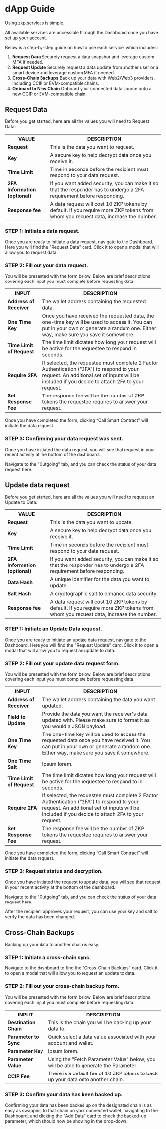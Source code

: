# dApp Guide

Using zkp.services is simple.

All available services are accessible through the Dashboard once you have set up your account.

Below is a step-by-step guide on how to use each service, which includes:

1. **Request Data**
   Securely request a data snapshot and leverage custom MFA if needed.
2. **Request Update**
   Securely request a data update from another user or a smart device and leverage custom MFA if needed.
3. **Cross-Chain Backups**
   Back up your data with Web2/Web3 providers, including CCIP or EVM-compatible chains.
4. **Onboard to New Chain**
   Onboard your connected data source onto a new CCIP or EVM-compatible chain.

## Request Data

Before you get started, here are all the values you will need to Request Data:

<table>
    <tr>
        <th>VALUE</th>
        <th>DESCRIPTION</th>
    </tr>
    <tr>
        <td><b>Request</b></td>
        <td>This is the data you want to request.</td>
    </tr>
    <tr>
        <td><b>Key</b></td>
        <td>A secure key to help decrypt data once you receive it.</td>
    </tr>
    <tr>
        <td><b>Time Limit</b></td>
        <td>Time in seconds before the recipient must respond to your data request.</td>
    </tr>
    <tr>
        <td><b>2FA Information (optional)</b></td>
        <td>If you want added security, you can make it so that the responder has to undergo a 2FA requirement before responding.</td>
    </tr>
    <tr>
        <td><b>Response fee</b></td>
        <td>A data request will cost 10 ZKP tokens by default. If you require more ZKP tokens from whom you request data, increase the number.</td>
    </tr>
</table>

### STEP 1: Initiate a data request.

Once you are ready to initiate a data request, navigate to the Dashboard. Here you will find the "Request Data" card. Click it to open a modal that will allow you to request data.

### STEP 2: Fill out your data request.

You will be presented with the form below. Below are brief descriptions covering each input you must complete before requesting data.

<table>
  <tr>
    <th>INPUT</th>
    <th>DESCRIPTION</th>
  </tr>
  <tr>
    <td><b>Address of Receiver</b></td>
    <td>The wallet address containing the requested data.</td>
  </tr>
  <tr>
    <td><b>One Time Key</b></td>
    <td>Once you have received the requested data, the one-time key will be used to access it. You can put in your own or generate a random one. Either way, make sure you save it somewhere.</td>
  </tr>
  <tr>
    <td><b>Time Limit of Request</b></td>
    <td>The time limit dictates how long your request will be active for the requestee to respond in seconds.</td>
  </tr>
  <tr>
    <td><b>Require 2FA</b></td>
    <td>If selected, the requestee must complete 2 Factor Authentication ("2FA") to respond to your request. An additional set of inputs will be included if you decide to attach 2FA to your request.</td>
  </tr>
  <tr>
    <td><b>Set Response Fee</b></td>
    <td>The response fee will be the number of ZKP tokens the requestee requires to answer your request. </td>
  </tr>
</table>


Once you have completed the form, clicking “Call Smart Contract” will initiate the data request.

### STEP 3: Confirming your data request was sent.

Once you have initiated the data request, you will see that request in your recent activity at the bottom of the dashboard.

Navigate to the "Outgoing" tab, and you can check the status of your data request here.


## Update data request

Before you get started, here are all the values you will need to request an Update to Data:
<table>
  <tr>
    <th>VALUE</th>
    <th>DESCRIPTION</th>
  </tr>
  <tr>
    <td><b>Request</b></td>
    <td>This is the data you want to update.</td>
  </tr>
  <tr>
    <td><b>Key</b></td>
    <td>A secure key to help decrypt data once you receive it.</td>
  </tr>
  <tr>
    <td><b>Time Limit</b></td>
    <td>Time in seconds before the recipient must respond to your data request.</td>
  </tr>
  <tr>
    <td><b>2FA Information (optional)</b></td>
    <td>If you want added security, you can make it so that the responder has to undergo a 2FA requirement before responding.</td>
  </tr>
    <tr>
    <td><b>Data Hash</b></td>
    <td>A unique identifier for the data you want to update.</td>
  </tr>
    <tr>
    <td><b>Salt Hash</b></td>
    <td>A cryptographic salt to enhance data security.</td>
  </tr>
  <tr>
    <td><b>Response fee</b></td>
    <td>A data request will cost 10 ZKP tokens by default. If you require more ZKP tokens from whom you request data, increase the number.</td>
  </tr>
</table>

### STEP 1: Initiate an Update Data request.

Once you are ready to initiate an update data request, navigate to the Dashboard. Here you will find the "Request Update" card. Click it to open a modal that will allow you to request an update to data.

### STEP 2: Fill out your update data request form.

You will be presented with the form below. Below are brief descriptions covering each input you must complete before requesting data.
<table>
  <tr>
    <th><b>INPUT</b></th>
    <th><b>DESCRIPTION</b></th>
  </tr>
  <tr>
    <td><b>Address of Receiver</b></td>
    <td>The wallet address containing the data you want updated.</td>
  </tr>
  <tr>
    <td><b>Field to Update</b></td>
    <td> Provide the data you want the receiver's data updated with. Please make sure to format it as you would a JSON payload.</td>
  </tr>
  <tr>
    <td><b>One Time Key</b></td>
    <td>The one-time key will be used to access the requested data once you have received it. You can put in your own or generate a random one. Either way, make sure you save it somewhere.</td>
  </tr>
    <tr>
    <td><b>One Time Salt</b></td>
    <td>Ipsum lorem.</td>
  </tr>
    <tr>
    <td><b>Time Limit of Request</b></td>
    <td>The time limit dictates how long your request will be active for the requestee to respond to in seconds.</td>
  </tr>
  <tr>
    <td><b>Require 2FA</b></td>
    <td>If selected, the requestee must complete 2 Factor Authentication ("2FA") to respond to your request. An additional set of inputs will be included if you decide to attach 2FA to your request.</td>
  </tr>
  <tr>
    <td><b>Set Response Fee</b></td>
    <td>The response fee will be the number of ZKP tokens the requestee requires to answer your request. </td>
  </tr>
</table>

Once you have completed the form, clicking “Call Smart Contract” will initiate the data request.

### STEP 3: Request status and decryption.

Once you have initiated the request to update data, you will see that request in your recent activity at the bottom of the dashboard.

Navigate to the "Outgoing" tab, and you can check the status of your data request here.

After the recipient approves your request, you can use your key and salt to verify the data has been changed.


## Cross-Chain Backups

Backing up your data to another chain is easy.

### STEP 1: Initiate a cross-chain sync.

Navigate to the dashboard to find the "Cross-Chain Backups" card. Click it to open a modal that will allow you to request an update to data.

### STEP 2: Fill out your cross-chain backup form.

You will be presented with the form below. Below are brief descriptions covering each input you must complete before requesting data.

<table>
  <tr>
    <th>INPUT</th>
    <th>DESCRIPTION</th>
  </tr>
  <tr>
    <td><b>Destination Chain</b></td>
    <td>This is the chain you will be backing up your data to.</td>
  </tr>
  <tr>
    <td><b>Parameter to Sync</b></td>
    <td>Quick select a data value associated with your account and wallet.</td>
  </tr>
   <tr>
    <td><b>Parameter Key</b></td>
    <td>Ipsum lorem.</td>
  </tr>
  <tr>
    <td><b>Parameter Value</b></td>
    <td>Using the "Fetch Parameter Value" below, you will be able to generate the Parameter </td>
  </tr>
  <tr>
    <td><b>CCIP Fee</b></td>
    <td>There is a default fee of 10 ZKP tokens to back up your data onto another chain.</td>
  </tr>
</table>

### STEP 3: Confirm your data has been backed up.
Confirming your data has been backed up on the designated chain is as easy as swapping to that chain on your connected wallet, navigating to the Dashboard, and clicking the "Add Data" card to check the backed-up parameter, which should now be showing in the drop-down.

